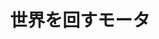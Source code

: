 ﻿---
title: "世界を回すモータ"
category: "工学院"
vol: "86"
interviewee: "千葉 明"
url: ""
tags: []
pdf: "86-3-tiba.pdf"
career: ""
preface: "我々の暮らす現代社会は、多くの機械によって成り立っている。機械の原動力となるのはモータであり、国内の電力の60％がモータによって消費されていることを考えると、モータは現代社会の心臓と言えるだろう。そのようなモータの中でも、今注目を浴びている二種類のモータがある。本稿では、それらのモータについて、千葉で行われている研究を紹介していく。"
---
